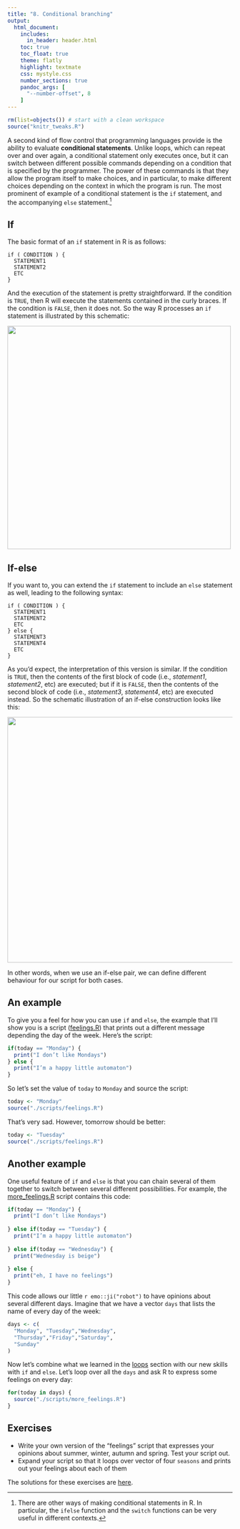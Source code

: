 ```yaml
---
title: "8. Conditional branching"
output:
  html_document:
    includes:
      in_header: header.html    
    toc: true
    toc_float: true
    theme: flatly
    highlight: textmate
    css: mystyle.css
    number_sections: true
    pandoc_args: [
      "--number-offset", 8
    ]
---
```


```r
rm(list=objects()) # start with a clean workspace
source("knitr_tweaks.R")
```


A second kind of flow control that programming languages provide is the ability to evaluate **conditional statements**. Unlike loops, which can repeat over and over again, a conditional statement only executes once, but it can switch between different possible commands depending on a condition that is specified by the programmer. The power of these commands is that they allow the program itself to make choices, and in particular, to make different choices depending on the context in which the program is run. The most prominent of example of a conditional statement is the `if` statement, and the accompanying `else` statement.^[There are other ways of making conditional statements in R. In particular, the `ifelse` function and the `switch` functions can be very useful in different contexts.] 

## If

The basic format of an `if` statement in R is as follows:
```
if ( CONDITION ) {
  STATEMENT1
  STATEMENT2
  ETC 
}
```

And the execution of the statement is pretty straightforward. If the condition is `TRUE`, then R will execute the statements contained in the curly braces. If the condition is `FALSE`, then it does not. So the way R processes an `if` statement is illustrated by this schematic:

<img src="./img/branch_if.png" width=500px>


## If-else

If you want to, you can extend the `if` statement to include an `else` statement as well, leading to the following syntax:


```
if ( CONDITION ) {
  STATEMENT1
  STATEMENT2
  ETC
} else {
  STATEMENT3
  STATEMENT4
  ETC
}
```
As you’d expect, the interpretation of this version is similar. If the condition is `TRUE`, then the contents of the first block of code (i.e., *statement1*, *statement2*, etc) are executed; but if it is `FALSE`, then the contents of the second block of code (i.e., *statement3*, *statement4*, etc) are executed instead. So the schematic illustration of an if-else construction looks like this:

<img src="./img/branch_ifelse.png" width=550px>

In other words, when we use an if-else pair, we can define different behaviour for our script for both cases. 

## An example

To give you a feel for how you can use `if` and `else`, the example that I’ll show you is a script ([feelings.R](./scripts/feelings.R)) that prints out a different message depending the day of the week. Here’s the script:

```r
if(today == "Monday") {
  print("I don’t like Mondays")
} else {
  print("I’m a happy little automaton")
}
```

So let's set the value of `today` to `Monday` and source the script:

```r
today <- "Monday"
source("./scripts/feelings.R")
```

That's very sad. However, tomorrow should be better:

```r
today <- "Tuesday"
source("./scripts/feelings.R")
```

## Another example

One useful feature of `if` and `else` is that you can chain several of them together to switch between several different possibilities. For example, the [more_feelings.R](./scripts/more_feelings.R) script contains this code:

```r
if(today == "Monday") {
  print("I don’t like Mondays")
  
} else if(today == "Tuesday") {
  print("I’m a happy little automaton")
  
} else if(today == "Wednesday") {
  print("Wednesday is beige")
  
} else {
  print("eh, I have no feelings")
}
```

This code allows our little `r emo::ji("robot")` to have opinions about several different days. Imagine that we have a vector `days` that lists the name of every day of the week: 

```r
days <- c(
  "Monday", "Tuesday","Wednesday",
  "Thursday","Friday","Saturday",
  "Sunday"
)
```

Now let's combine what we learned in the [loops](./loops.html) section with our new skills with `if` and `else`. Let's loop over all the `days` and ask R to express some feelings on every day:

```r
for(today in days) {
  source("./scripts/more_feelings.R") 
}
```

## Exercises

- Write your own version of the "feelings" script that expresses your opinions about summer, winter, autumn and spring. Test your script out.
- Expand your script so that it loops over vector of four `seasons` and prints out your feelings about each of them

The solutions for these exercises are [here](./scripts/solutions_branch.R).




